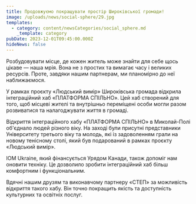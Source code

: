 ```yaml
---
title: Продовжуємо покращувати простір Широківської громади!
image: /uploads/news/social-sphere/29.jpg
templates:
  - category: content/newsCategories/social_sphere.md
    _template: category
pubDate: 2023-12-01T09:45:00.000Z
hideNews: false
---
```


Розбудовувати місце, де кожен житель може знайти для себе щось цікаве — наша мрія. Вона не з простих та вимагає часу і великих ресурсів. Проте, завдяки нашим партнерам, ми планомірно до неї наближаємося. 

У рамках проєкту «Людський вимір» Широківська громада відкрила інтеграційний хаб «ПЛАТФОРМА СПІЛЬНО». Цей хаб створений для того, щоб місцеві жителі та внутрішньо переміщені особи могли разом розвиватися та налагоджувати життя в громаді. 

Відкриття інтеграційного хабу «ПЛАТФОРМА СПІЛЬНО» в Миколай-Полі об'єднало людей різного віку. На заході були присутні представники Університету третього віку та молодь, які із задоволенням грали на новому тенісному столі, який був подарований в рамках проєкту «Людський вимір».

IOM Ukraine, який фінансується Урядом Канади, також допоміг нам оновити техніку. Це дозволило зробити інтеграційний хаб більш комфортним і функціональним. 

Вдячні нашим друзям та виконавчому партнеру «СТЕП» за можливість відкриття такого хабу. Він  точно покращить якість та доступність культурних та освітніх послуг. 



